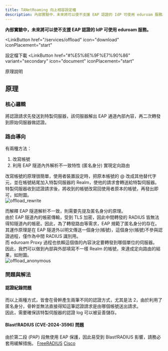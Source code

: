 ```yaml
---
title: TANetRoaming 向上相容設定檔
description: 內部實驗中，未來將可以使不支援 EAP 認證的 IdP 可使用 eduroam 服務。
---
```

**內部實驗中，未來將可以使不支援 EAP 認證的 IdP 可使用 eduroam 服務。**


<LinkButton
  href="/services/offload"
  icon="download"
  iconPlacement="start"
>
  設定檔下載 <Badge text="開發中" variant="tip" />
</LinkButton>
<LinkButton
  href="#%E5%8E%9F%E7%90%86"
  variant="secondary"
  icon="document"
  iconPlacement="start"
>
  原理說明
</LinkButton>

## 原理
### 核心邏輯
將認證請求先發送到特製伺服器，該伺服器解出 EAP 通道內部內容，再二次轉發到原始伺服器做認證。
### 路由導向
有兩種方法：

1. 改寫帳號
2. 利用 EAP 隧道內外解析不一致特性 (匿名身分) 實現定向路由

改寫帳號的原理很簡單，使用者裝置設定時，把原本帳號的 @ 改成其他替代字元，並在帳號結尾加入特製伺服器的 Realm，使他的請求會轉送給特製伺服器。  
特製伺服器收到認證請求後，將收到的帳號改寫回使用者原本的帳號，再發出即可，如附圖。  
![offload_rewrite](../../../assets/offload_rewrite.png)

而解釋 EAP 隧道解析不一致，則需要先提及匿名身分的原理。  
由於 EAP 隧道內的帳密傳輸，受到 TLS 加密，因此中間轉發的 RADIUS 皆無法得知隧道內的帳密。因此，為了轉發路由等需求，EAP 規範了匿名身分的存在。  
其運作原理是在 EAP 隧道外以明文傳送一個身分(帳號)，這個身分(帳號)不參與認證過程，僅作為中間 RADIUS 識別用。  
而 eduroam Proxy 過程也依賴這個值的內容決定要轉發到哪個單位的伺服器。  
因此，我們可以做到內部與外部填寫不一樣 Realm 的帳號，來達成定向路由的結果，如附圖。  
![offload_anonymous](../../../assets/offload_anonymous.png)

### 問題與解法
#### 認證紀錄問題
而以上兩種方式，皆會在骨幹產生兩筆不同的認證方式，尤其是法 2，由於利用了匿名身分，骨幹並無法直接得知這筆認證請求是由哪個帳號送出請求。  
因此，需要確保該特製伺服器的認證 log 可以被妥善儲存。  
#### Blast!RADIUS (CVE-2024-3596) 問題
由於第二段 (PAP) 段無使用 EAP 保護，因此易受到 Blast!RADIUS 影響，請務必套用緩解措施。 [FreeRADIUS](https://www.freeradius.org/vul_notifications/2024/07/09/blastradius.html) [Cisco](https://www.cisco.com/c/zh_tw/support/docs/security/identity-services-engine/222287-blast-radius-cve-2024-3596-protocol-sp.html)
